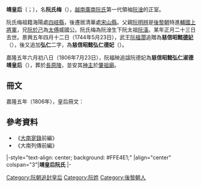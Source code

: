 '''靖皇后'''（{{vie|v='''Tĩnh Hoàng Hậu'''|hn=靖皇后}}；{{bd|？||？||catIdx=Y阮}}），名'''阮氏梅'''（{{vie|v='''Nguyễn Thị Mai'''|hn=阮氏梅}}），[[越南|越南]][[阮朝|廣南阮氏]]第一代領袖[[阮淦|阮淦]]的正室。

阮氏梅祖籍海陽處[[四岐縣|四岐縣]]，後遷居清華處[[宋山縣|宋山縣]]。父親[[阮明辨|阮明辨]]是[[後黎朝|後黎朝]]特進[[輔國上將軍|輔國上將軍]]，兄[[阮於己|阮於己]]為[[太傅|太傅]]威國公。阮氏梅為阮淦生下阮太祖[[阮潢|阮潢]]。某年正月二十三日去世。景興五年四月十二日（1744年5月23日），武王[[阮福濶|阮福濶]]追贈為'''慈信昭懿[[德妃|德妃]]'''（{{vie|v='''Từ Tin Chiêu Ý Đức Phi'''|hn=慈信昭懿德妃}}），後又追加'''弘仁'''二字，為'''慈信昭懿弘仁德妃'''（{{vie|v='''Từ Tin Chiêu Ý Hoằng Nhân Đức Phi'''|hn=慈信昭懿弘仁德妃}}）。

嘉隆五年六月初八日（1806年7月23日），阮福映追諡阮德妃為'''慈信昭懿弘仁淑德靖皇后'''（{{vie|v=Từ Tin Chiêu Ý Hoằng Nhân Thục Đức Tĩnh Hoàng Hậu|hn=慈信昭懿弘仁淑德靖皇后}}），葬於[[長原陵|長原陵]]，並安其[[牌位|神主]]於[[肇祖廟|肇祖廟]]。

==冊文==
嘉隆五年（1806年），皇后冊文：
{{quote|<blockquote>坤元光大，所以配-{乾}-；后德純全，故能相帝。表顯尊崇，禮宜兼舉。欽惟慈信昭懿弘仁阮德妃殿下，恭德溫溫，徽音秩秩。螽斯之慶，溢於門庭；鷄鳴之勤，洽乎閨閫。肆今憑藉靈貺，滋賁弘休，懿行豐功，鋪揚敢後。謹奉金冊，上尊號曰慈信昭懿弘仁淑德靖皇后。伏惟洋靈陟降，厚德無疆。光受鴻名，永綏慶祉。</blockquote>}}

==參考資料==
*《[[大南寔錄|大南寔錄]]前編》
*《大南列傳前編》

{{start box}}
|-style="text-align: center; background: #FFE4E1;"
|align="center" colspan="3"|'''靖皇后阮氏'''
|- 
{{s-none|無}} 
{{s-title|[[越南皇后及妃嬪列表|越南阮朝皇后<br />（追尊）]]|}} 
{{s-after|[[嘉裕皇后|嘉裕皇后阮氏]]<br />（追尊）}} 
{{end box}}

{{西山朝及阮朝皇后}}

[[Category:阮朝追封皇后|Category:阮朝追封皇后]]
[[Category:阮姓|Category:阮姓]]
[[Category:後黎朝人|Category:後黎朝人]]